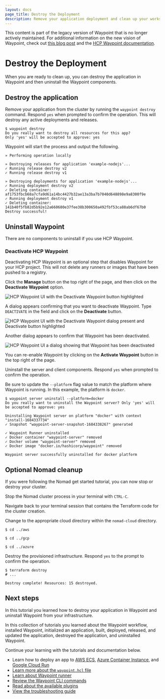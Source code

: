 ```yaml
---
layout: docs
page_title: Destroy the Deployment
description: Remove your application deployment and clean up your workspace.
---
```


<Warning>

This content is part of the legacy version of Waypoint that is no longer actively maintained. For additional information on the new vision of Waypoint, check out [this blog post](https://www.hashicorp.com/blog/a-new-vision-for-hcp-waypoint) and the [HCP Waypoint documentation](/hcp/docs/waypoint).

</Warning>

# Destroy the Deployment

When you are ready to clean up, you can destroy the application in Waypoint and then uninstall the Waypoint components.

## Destroy the application

Remove your application from the cluster by running the `waypoint destroy` command. Respond `yes` when prompted to confirm the operation. This will destroy any active deployments and releases.

```shell-session
$ waypoint destroy
Do you really want to destroy all resources for this app?
Only 'yes' will be accepted to approve: yes
```

Waypoint will start the process and output the following.

<CodeBlockConfig hideClipboard>

```shell-session
» Performing operation locally

» Destroying releases for application 'example-nodejs'...
✓ Running release destroy v2
✓ Running release destroy v1

» Destroying deployments for application 'example-nodejs'...
✓ Running deployment destroy v2
✓ Deleting container: af1753fbcb68a7cfa9d61a14bc4427b32ae13a3ba7b7040d648898e9a8300f9e
✓ Running deployment destroy v1
✓ Deleting container: 141b40f5fb82d5b92e12a660680e37fee38b300650a492fbf53ca88ab6df67b0
Destroy successful!
```

</CodeBlockConfig>

## Uninstall Waypoint

<Tabs>

<Tab heading="HCP Waypoint" group="hcp">

There are no components to uninstall if you use HCP Waypoint.

### Deactivate HCP Waypoint

Deactivating HCP Waypoint is an optional step that disables Waypoint for your HCP project. This will not delete any runners or images that have been pushed to a registry.

Click the **Manage** button on the top right of the page, and then click on the **Deactivate Waypoint** option.

![HCP Waypoint UI with the Deactivate Waypoint button highlighted](/img/tutorials/get-started/hcp-ui-waypoint-deactivate.jpg)

A dialog appears confirming that you want to deactivate Waypoint. Type `DEACTIVATE` in the field and click on the **Deactivate** button.

![HCP Waypoint UI with the Deactivate Waypoint dialog present and Deactivate button highlighted](/img/tutorials/get-started/hcp-ui-waypoint-deactivate-confirmation.jpg)

Another dialog appears to confirm that Waypoint has been deactivated.

![HCP Waypoint UI a dialog showing that Waypoint has been deactivated](/img/tutorials/get-started/hcp-ui-waypoint-deactivation-complete.jpg)

You can re-enable Waypoint by clicking on the **Activate Waypoint** button in the top right of the page.

</Tab>

<Tab heading="Local" group="local">

Uninstall the server and client components. Respond `yes` when prompted to confirm the operation.

Be sure to update the `--platform` flag value to match the platform where Waypoint is running. In this example, the platform is `docker`.

```shell-session
$ waypoint server uninstall --platform=docker            
Do you really want to uninstall the Waypoint server? Only 'yes' will be accepted to approve: yes

Uninstalling Waypoint server on platform "docker" with context "install-1684337734"
✓ Snapshot "waypoint-server-snapshot-1684338267" generated

✓ Waypoint Runner uninstalled
✓ Docker container "waypoint-server" removed
✓ Docker volume "waypoint-server" removed
✓ Docker image "docker.io/hashicorp/waypoint" removed

Waypoint server successfully uninstalled for docker platform
```

</Tab>

</Tabs>

## Optional Nomad cleanup

If you were following the Nomad get started tutorial, you can now stop or destroy your cluster.

<Tabs>

<Tab heading="Local" group="local">

Stop the Nomad cluster process in your terminal with `CTRL-C`.

</Tab>

<Tab heading="Cloud" group="cloud">

Navigate back to your terminal session that contains the Terraform code for the cluster creation.

Change to the appropriate cloud directory within the `nomad-cloud` directory.

<Tabs>

<Tab heading="AWS" group="aws">

```shell-session
$ cd ../aws
```

</Tab>

<Tab heading="GCP" group="gcp">

```shell-session
$ cd ../gcp
```

</Tab>

<Tab heading="Azure" group="azure">

```shell-session
$ cd ../azure
```

</Tab>

</Tabs>

Destroy the provisioned infrastructure. Respond `yes` to the prompt to confirm the operation.

```shell-session
$ terraform destroy
# ...

Destroy complete! Resources: 15 destroyed.
```

</Tab>

</Tabs>

## Next steps

In this tutorial you learned how to destroy your application in Waypoint and uninstall Waypoint from your infrastructure.

In this collection of tutorials you learned about the Waypoint workflow, installed Waypoint, initialized an application, built, deployed, released, and updated the application, destroyed the application, and uninstalled Waypoint.

Continue your learning with the tutorials and documentation below.

- Learn how to deploy an app to [AWS ECS](/waypoint/tutorials/deploy-aws/aws-ecs), [Azure Container Instance](/waypoint/tutorials/deploy-azure/azure-container-instance), and [Google Cloud Run](/waypoint/tutorials/deploy-google-cloud/google-cloud-run)
- [Learn more about the `waypoint.hcl` file](/waypoint/docs/waypoint-hcl)
- [Learn about Waypoint runner](/waypoint/docs/runner)
- [Review the Waypoint CLI commands](/waypoint/commands)
- [Read about the available plugins](/waypoint/integrations)
- [View the troubleshooting guide](/waypoint/docs/troubleshooting)